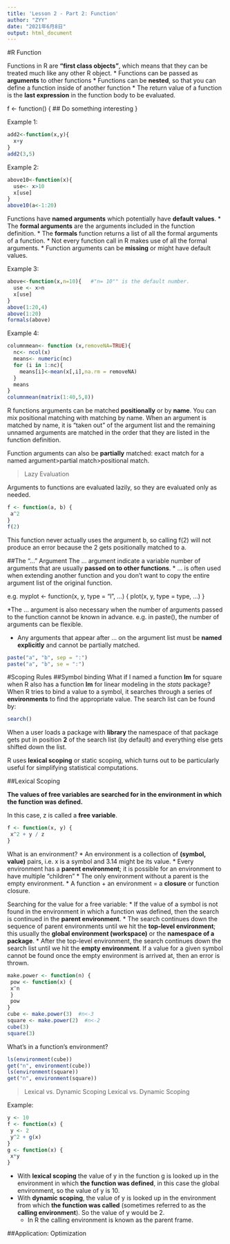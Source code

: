 ```yaml
---
title: 'Lesson 2 - Part 2: Function'
author: "ZYY"
date: "2021年6月8日"
output: html_document
---
```


#R Function

Functions in R are **“first class objects”**, which means that they can be treated much like any other R object.
* Functions can be passed as **arguments** to other functions
* Functions can be **nested**, so that you can define a function inside of another function
* The return value of a function is the **last expression** in the function body to be evaluated.

f <- function(<arguments>) {
 ## Do something interesting
}


Example 1:
```r
add2<-function(x,y){
  x+y
}
add2(3,5)
```

Example 2:
```r
above10<-function(x){
  use<- x>10
  x[use]
}
above10(a<-1:20)
```

Functions have **named arguments** which potentially have **default values**.
* The **formal arguments** are the arguments included in the function definition.
* The **formals** function returns a list of all the formal arguments of a function.
* Not every function call in R makes use of all the formal arguments.
* Function arguments can be **missing** or might have default values.

Example 3:
```r
above<-function(x,n=10){   #"n= 10"" is the default number.
  use <- x>n
  x[use]
}
above(1:20,4)
above(1:20)
formals(above)
```

Example 4:
```r
columnmean<- function (x,removeNA=TRUE){
  nc<- ncol(x)
  means<- numeric(nc)
  for (i in 1:nc){
    means[i]<-mean(x[,i],na.rm = removeNA)
  }
  means
}
columnmean(matrix(1:40,5,8))
```

R functions arguments can be matched **positionally** or by **name**.
You can mix positional matching with matching by name. When an argument is matched by name, it is “taken out” of the argument list and the remaining unnamed arguments are matched in the order that they are listed in the function definition.

Function arguments can also be **partially** matched: exact match for a named argument>partial match>positional match.

>Lazy Evaluation

Arguments to functions are evaluated lazily, so they are evaluated only as needed.

```r
f <- function(a, b) {
 a^2
}
f(2)
```
This function never actually uses the argument b, so calling f(2) will not produce an error because the 2 gets positionally matched to a.

##The “...” Argument
The ... argument indicate a variable number of arguments that are usually **passed on to other functions**.
* ... is often used when extending another function and you don’t want to copy the entire argument list of the original function.

e.g.
myplot <- function(x, y, type = "l", ...) {
 plot(x, y, type = type, ...)
}

*The ... argument is also necessary when the number of arguments passed to the function cannot be known in advance.
e.g. in paste(), the number of arguments can be flexible.

* Any arguments that appear after ... on the argument list must be **named explicitly** and cannot be partially matched.
```r
paste("a", "b", sep = ":")
paste("a", "b", se = ":")
```

#Scoping Rules
##Symbol binding
What if I named a function **lm** for square when R also has a function **lm** for linear modeling in the *stats* package?
When R tries to bind a value to a symbol, it searches through a series of **environments** to find the appropriate value. The search list can be found by:
```r
search()
```
When a user loads a package with **library** the namespace of that package gets put in position **2** of the search list (by default) and everything else gets shifted down the list.

R uses **lexical scoping** or static scoping, which turns out to be particularly useful for simplifying statistical computations.

##Lexical Scoping 

**The values of free variables are searched for in the environment in which the function was defined.**

In this case, z is called a **free variable**.
```r
f <- function(x, y) {
 x^2 + y / z
}
```

What is an environment?
* An environment is a collection of **(symbol, value)** pairs, i.e. x is a symbol and 3.14 might be its value.
* Every environment has a **parent environment**; it is possible for an environment to have multiple “children”
* The only environment without a parent is the empty environment.
* A function + an environment = a **closure** or function closure.

Searching for the value for a free variable:
* If the value of a symbol is not found in the environment in which a function was defined, then the search is continued in the **parent environment**.
* The search continues down the sequence of parent environments until we hit the **top-level environment**; this usually the **global environment (workspace)** or the **namespace of a package**.
* After the top-level environment, the search continues down the search list until we hit the **empty environment**. If a value for a given symbol cannot be found once the empty environment is arrived at, then an error is thrown.

```r
make.power <- function(n) {
 pow <- function(x) {
 x^n
 }
 pow
}
cube <- make.power(3)  #n<-3 
square <- make.power(2)  #n<-2
cube(3)
square(3)

```

What’s in a function’s environment?
```r
ls(environment(cube))
get("n", environment(cube))
ls(environment(square))
get("n", environment(square))
```

>Lexical vs. Dynamic Scoping Lexical vs. Dynamic Scoping

Example:
```r
y <- 10
f <- function(x) {
 y <- 2
 y^2 + g(x)
}
g <- function(x) {
 x*y
}
```
* With **lexical scoping** the value of y in the function g is looked up in the environment in which **the function was defined**, in this case the global environment, so the value of y is 10.
* With **dynamic scoping**, the value of y is looked up in the environment from which **the function was called** (sometimes referred to as the **calling environment**). So the value of y would be 2.
   -  In R the calling environment is known as the parent frame.

##Application: Optimization

